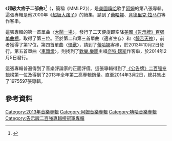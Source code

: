 {{NoteTA
|G1=Music
|G2=Show
|1=zh-cn:肯德里克·拉马尔; zh-tw:肯卓·克拉瑪
}}
{{Infobox album
| name        = 超級大痞子二部曲
| original_name = ''{{lang|en|Marshall Mathers LP 2}}''
| type        = studio
| artist      = [[Eminem|Eminem]]
| cover       = 
| border      = yes
| released    = {{Start date|2013|11|05}}
| recorded    = 2012年3月-2013年10月
| length      = {{Duration|m=78|s=13}}
| label       = {{hlist|{{le|Shady Records|Shady Records|Shady}}|{{le|Aftermath Entertainment|Aftermath Entertainment|Aftermath}}|[[新視鏡唱片|新視鏡]]}}
| genre       = [[嘻哈音樂|嘻哈音樂]]
| producer    = {{hlist|[[阿姆|阿姆]]|[[德瑞醫生|德瑞醫生]]}}
| prev_title  = [[好得很_(阿姆專輯)|好得很]]
| prev_year   = 2019
| next_title  = {{le|風雲再起 (阿姆專輯)|Revival (Eminem album)|風雲再起}}
| next_year   = 2020
| misc        = {{Singles
| name        = 超級大痞子二部曲
| type        = studio
| single1     = [[大鬧一場|大鬧一場]]
| single1date = {{Start date|2013|08|27}}
| single2     = 適者生存
| single2date = {{Start date|2013|10|08}}
| single3     = [[饒舌天神|饒舌天神]]
| single3date = {{Start date|2013|10|15}}
| single4     = [[怪獸_(阿姆歌曲)|怪獸]]
| single4date = {{Start date|2013|10|29}}
| single5     = [[車頭燈_(歌曲)|車頭燈]]
| single5date = {{Start date|2014|02|05}}
}}
}}

《'''超級大痞子二部曲'''》<ref>{{Cite web|title=Eminem / The Marshall Mathers LP2 [Deluxe Edition]|url=https://www.books.com.tw/products/0020175229?sloc=main|access-date=2021-01-01|work=[[博客來|博客來]]|language=zh-tw}}</ref>（{{lang-en|''Marshall Mathers LP 2''}}，簡稱《MMLP2》），是[[美國|美國]][[嘻哈|嘻哈]]歌手[[阿姆|阿姆]]的第八張專輯。這張專輯是他2000年《[[超級大痞子|超級大痞子]]》的續集，請到了[[蕾哈娜|蕾哈娜]]、[[肯德里克·拉马尔|肯德里克·拉马尔]]等作客串。

這張專輯的第一首單曲〈[[大鬧一場|大鬧一場]]〉，發行了二天便旋即空降[[美國|美國]][[告示牌百强单曲榜|《告示牌》百强单曲榜]]，取得了第三位。至於第二和第三首單曲〈適者生存〉和〈[[饒舌天神|饒舌天神]]〉，前者獲得了第17位，第四首單曲〈[[怪獸_(阿姆歌曲)|怪獸]]〉，請到了[[蕾哈娜|蕾哈娜]]客串，於2013年10月2日發行。第五首單曲〈[[車頭燈_(歌曲)|車頭燈]]〉，則找到了[[歡樂.樂團|歡樂.樂團]]主唱[[奈特·瑞斯|奈特·瑞斯]]作客串，於2014年2月5日發行。

這張專輯普遍得到了音樂評論家的正面評價。這張專輯得到了[[公告牌二百强专辑榜|《公告牌》二百强专辑榜]]第一位及得到了2013年全年第二高專輯銷量。直至2014年3月2日，總共售出了1975597張專輯。

== 參考資料 ==
{{Reflist}}{{阿姆歌曲}}{{Album-stub}}

[[Category:2013年音樂專輯|Category:2013年音樂專輯]]
[[Category:阿姆音樂專輯|Category:阿姆音樂專輯]]
[[Category:嘻哈音樂專輯|Category:嘻哈音樂專輯]]
[[Category:告示牌二百強專輯榜冠軍專輯|Category:告示牌二百強專輯榜冠軍專輯]]